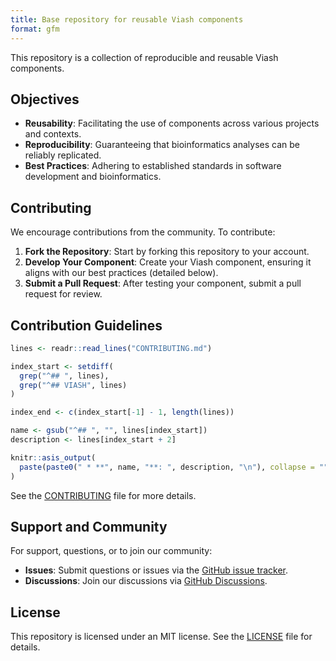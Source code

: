 ```yaml
---
title: Base repository for reusable Viash components
format: gfm
---
```


This repository is a collection of reproducible and reusable Viash components.

## Objectives

- **Reusability**: Facilitating the use of components across various projects and contexts.
- **Reproducibility**: Guaranteeing that bioinformatics analyses can be reliably replicated.
- **Best Practices**: Adhering to established standards in software development and bioinformatics.

## Contributing

We encourage contributions from the community. To contribute:

1. **Fork the Repository**: Start by forking this repository to your account.
2. **Develop Your Component**: Create your Viash component, ensuring it aligns with our best practices (detailed below).
3. **Submit a Pull Request**: After testing your component, submit a pull request for review.

## Contribution Guidelines

```r
lines <- readr::read_lines("CONTRIBUTING.md")

index_start <- setdiff(
  grep("^## ", lines),
  grep("^## VIASH", lines)
)

index_end <- c(index_start[-1] - 1, length(lines))

name <- gsub("^## ", "", lines[index_start])
description <- lines[index_start + 2]

knitr::asis_output(
  paste(paste0(" * **", name, "**: ", description, "\n"), collapse = "")
)
```

See the [CONTRIBUTING](CONTRIBUTING.md) file for more details.


## Support and Community

For support, questions, or to join our community:

- **Issues**: Submit questions or issues via the [GitHub issue tracker](https://github.com/viash-hub/base/issues).
- **Discussions**: Join our discussions via [GitHub Discussions](https://github.com/viash-hub/base/discussions).

## License
This repository is licensed under an MIT license. See the [LICENSE](LICENSE) file for details.
